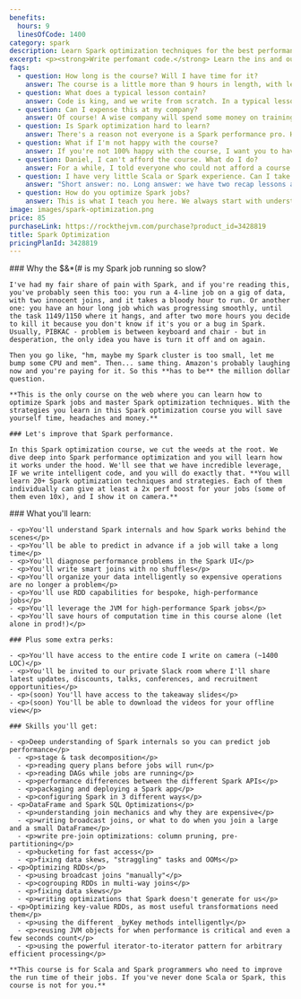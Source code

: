 ```yaml
---
benefits:
  hours: 9
  linesOfCode: 1400
category: spark
description: Learn Spark optimization techniques for the best performance of your Spark code. The only practical Spark performance course on the web.
excerpt: <p><strong>Write perfomant code.</strong> Learn the ins and outs of Spark and make your code run blazing fast. Master tools and techniques used by the very best.</p>
faqs:
  - question: How long is the course? Will I have time for it?
    answer: The course is a little more than 9 hours in length, with lessons 20-30 minutes each, and we write 1000-1500 lines of code. For complex topics such as Spark optimization techniques, I don't believe in 5-minute lectures or in fill-in-the-blanks quizzes. For best effectiveness, I recommend chunks of 1 hour of learning at a time.
  - question: What does a typical lesson contain?
    answer: Code is king, and we write from scratch. In a typical lesson I'll explain some concepts in short, then I'll dive right into the code. We'll write it together, either in the IDE or in the Spark Shell, and we test the effects of the code on either pre-loaded data (which I provide) or with bigger, generated data (whose generator I also provide). Sometimes we'll spend some time in the Spark UI to understand what's going on.
  - question: Can I expense this at my company?
    answer: Of course! A wise company will spend some money on training their folks here rather than spending thousands (or millions) on computing power for nothing.
  - question: Is Spark optimization hard to learn?
    answer: There's a reason not everyone is a Spark performance pro. However, my job is to give you these (otherwise hard) topics in a way that will make you go like "huh, that wasn't so hard".
  - question: What if I'm not happy with the course?
    answer: If you're not 100% happy with the course, I want you to have your money back. It's a risk-free investment.
  - question: Daniel, I can't afford the course. What do I do?
    answer: For a while, I told everyone who could not afford a course to email me and I gave them discounts. But then I looked at the stats. Almost all the people who actually took the time and completed the course had paid for it in full. So I'm not offering discounts anymore. This is an investment in yourself, which will pay off 100x if you commit.
  - question: I have very little Scala or Spark experience. Can I take this course?
    answer: "Short answer: no. Long answer: we have two recap lessons at the beginning, but they're not a crash course into Scala or Spark and they're not enough if this is the first time you're seeing them. You should take the Scala beginners course and the Spark Essentials course at least."
  - question: How do you optimize Spark jobs?
    answer: This is what I teach you here. We always start with understanding how Spark works, so that we know what we can optimize and what we can't. Depending on the size and structure of your data, the right performance technique to apply may differ. Most of the time, joins are the problem, and there are a few tools we can use, such as broadcast joins, pre-partitioning, bucketing or column pruning. If your data is skewed, that'll disproportionately affect the runtime of your job, so we balance your data. The best but the most tedious Spark optimization strategies involve a deep knowledge of RDDs, which is what I'll also show you in this course.
image: images/spark-optimization.png
price: 85
purchaseLink: https://rockthejvm.com/purchase?product_id=3428819
title: Spark Optimization
pricingPlanId: 3428819
---
```



<CourseLayout>
  <Fragment slot="goal">
    ### Why the $&*(# is my Spark job running so slow?

    I've had my fair share of pain with Spark, and if you're reading this, you've probably seen this too: you run a 4-line job on a gig of data, with two innocent joins, and it takes a bloody hour to run. Or another one: you have an hour long job which was progressing smoothly, until the task 1149/1150 where it hangs, and after two more hours you decide to kill it because you don't know if it's you or a bug in Spark. Usually, PIBKAC - problem is between keyboard and chair - but in desperation, the only idea you have is turn it off and on again.

    Then you go like, "hm, maybe my Spark cluster is too small, let me bump some CPU and mem". Then... same thing. Amazon's probably laughing now and you're paying for it. So this **has to be** the million dollar question.

    **This is the only course on the web where you can learn how to optimize Spark jobs and master Spark optimization techniques. With the strategies you learn in this Spark optimization course you will save yourself time, headaches and money.**

    ### Let's improve that Spark performance.

    In this Spark optimization course, we cut the weeds at the root. We dive deep into Spark performance optimization and you will learn how it works under the hood. We'll see that we have incredible leverage, IF we write intelligent code, and you will do exactly that. **You will learn 20+ Spark optimization techniques and strategies. Each of them individually can give at least a 2x perf boost for your jobs (some of them even 10x), and I show it on camera.**

  </Fragment>
  <Fragment slot="skills">
    ### What you'll learn:

    - <p>You'll understand Spark internals and how Spark works behind the scenes</p>
    - <p>You'll be able to predict in advance if a job will take a long time</p>
    - <p>You'll diagnose performance problems in the Spark UI</p>
    - <p>You'll write smart joins with no shuffles</p>
    - <p>You'll organize your data intelligently so expensive operations are no longer a problem</p>
    - <p>You'll use RDD capabilities for bespoke, high-performance jobs</p>
    - <p>You'll leverage the JVM for high-performance Spark jobs</p>
    - <p>You'll save hours of computation time in this course alone (let alone in prod!)</p>

    ### Plus some extra perks:

    - <p>You'll have access to the entire code I write on camera (~1400 LOC)</p>
    - <p>You'll be invited to our private Slack room where I'll share latest updates, discounts, talks, conferences, and recruitment opportunities</p>
    - <p>(soon) You'll have access to the takeaway slides</p>
    - <p>(soon) You'll be able to download the videos for your offline view</p>

    ### Skills you'll get:

    - <p>Deep understanding of Spark internals so you can predict job performance</p>
      - <p>stage & task decomposition</p>
      - <p>reading query plans before jobs will run</p>
      - <p>reading DAGs while jobs are running</p>
      - <p>performance differences between the different Spark APIs</p>
      - <p>packaging and deploying a Spark app</p>
      - <p>configuring Spark in 3 different ways</p>
    - <p>DataFrame and Spark SQL Optimizations</p>
      - <p>understanding join mechanics and why they are expensive</p>
      - <p>writing broadcast joins, or what to do when you join a large and a small DataFrame</p>
      - <p>write pre-join optimizations: column pruning, pre-partitioning</p>
      - <p>bucketing for fast access</p>
      - <p>fixing data skews, "straggling" tasks and OOMs</p>
    - <p>Optimizing RDDs</p>
      - <p>using broadcast joins "manually"</p>
      - <p>cogrouping RDDs in multi-way joins</p>
      - <p>fixing data skews</p>
      - <p>writing optimizations that Spark doesn't generate for us</p>
    - <p>Optimizing key-value RDDs, as most useful transformations need them</p>
      - <p>using the different _byKey methods intelligently</p>
      - <p>reusing JVM objects for when performance is critical and even a few seconds count</p>
      - <p>using the powerful iterator-to-iterator pattern for arbitrary efficient processing</p>

    **This course is for Scala and Spark programmers who need to improve the run time of their jobs. If you've never done Scala or Spark, this course is not for you.**

  </Fragment>
</CourseLayout>
